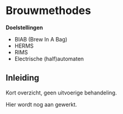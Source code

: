 # Brouwmethodes {#brouwmethodes}

**Doelstellingen**

-  BIAB (Brew In A Bag)
-  HERMS
-  RIMS
-  Electrische (half)automaten

## Inleiding

Kort overzicht, geen uitvoerige behandeling.

Hier wordt nog aan gewerkt.